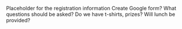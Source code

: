 Placeholder for the registration information
Create Google form?
What questions should be asked?
Do we have t-shirts, prizes?
Will lunch be provided?
